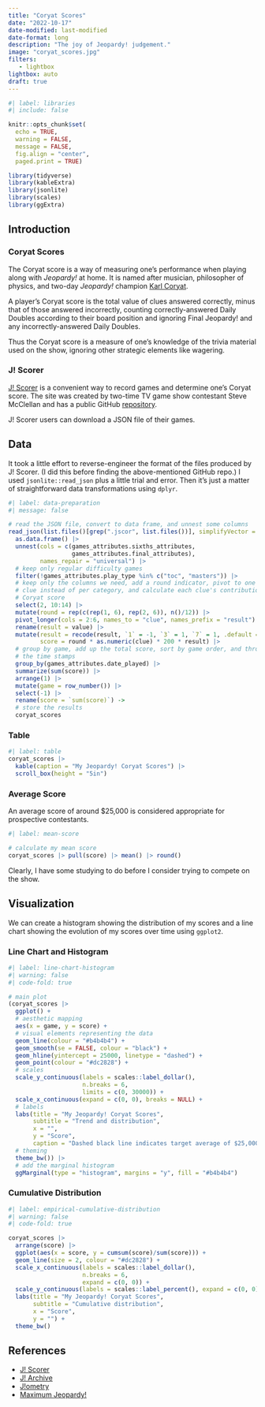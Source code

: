 ```yaml
---
title: "Coryat Scores"
date: "2022-10-17"
date-modified: last-modified
date-format: long
description: "The joy of Jeopardy! judgement."
image: "coryat_scores.jpg"
filters:
   - lightbox
lightbox: auto
draft: true
---
```


```r
#| label: libraries
#| include: false

knitr::opts_chunk$set(
  echo = TRUE,
  warning = FALSE,
  message = FALSE,
  fig.align = "center",
  paged.print = TRUE)

library(tidyverse)
library(kableExtra)
library(jsonlite)
library(scales)
library(ggExtra)
```

## Introduction

### Coryat Scores

The Coryat score is a way of measuring one's performance when playing along with *Jeopardy!* at home. It is named after musician, philosopher of physics, and two-day *Jeopardy!* champion [Karl Coryat](https://en.wikipedia.org/wiki/Karl_Coryat).

A player's Coryat score is the total value of clues answered correctly, minus that of those answered incorrectly, counting correctly-answered Daily Doubles according to their board position and ignoring Final Jeopardy! and any incorrectly-answered Daily Doubles.

Thus the Coryat score is a measure of one's knowledge of the trivia material used on the show, ignoring other strategic elements like wagering.

### J! Scorer

[J! Scorer](https://j-scorer.com/) is a convenient way to record games and determine one's Coryat score. The site was created by two-time TV game show contestant Steve McClellan and has a public GitHub [repository](https://github.com/steve-mcclellan/j-scorer).

J! Scorer users can download a JSON file of their games.

## Data

It took a little effort to reverse-engineer the format of the files produced by J! Scorer. (I did this before finding the above-mentioned GitHub repo.) I used `jsonlite::read_json` plus a little trial and error. Then it's just a matter of straightforward data transformations using `dplyr`.

```r
#| label: data-preparation
#| message: false

# read the JSON file, convert to data frame, and unnest some columns
read_json(list.files()[grep(".jscor", list.files())], simplifyVector = TRUE) |>
  as.data.frame() |>
  unnest(cols = c(games_attributes.sixths_attributes,
                  games_attributes.final_attributes),
         names_repair = "universal") |>
  # keep only regular difficulty games
  filter(!games_attributes.play_type %in% c("toc", "masters")) |>
  # keep only the columns we need, add a round indicator, pivot to one row per
  # clue instead of per category, and calculate each clue's contribution to the
  # Coryat score
  select(2, 10:14) |>
  mutate(round = rep(c(rep(1, 6), rep(2, 6)), n()/12)) |>
  pivot_longer(cols = 2:6, names_to = "clue", names_prefix = "result") |>
  rename(result = value) |>
  mutate(result = recode(result, `1` = -1, `3` = 1, `7` = 1, .default = 0),
         score = round * as.numeric(clue) * 200 * result) |>
  # group by game, add up the total score, sort by game order, and throw away
  # the time stamps
  group_by(games_attributes.date_played) |>
  summarize(sum(score)) |>
  arrange(1) |>
  mutate(game = row_number()) |>
  select(-1) |>
  rename(score = `sum(score)`) ->
  # store the results
  coryat_scores
```

### Table

```r
#| label: table
coryat_scores |>
  kable(caption = "My Jeopardy! Coryat Scores") |>
  scroll_box(height = "5in")
```

### Average Score

An average score of around \$25,000 is considered appropriate for prospective contestants.

```r
#| label: mean-score

# calculate my mean score
coryat_scores |> pull(score) |> mean() |> round()
```

Clearly, I have some studying to do before I consider trying to compete on the show.

## Visualization

We can create a histogram showing the distribution of my scores and a line chart showing the evolution of my scores over time using `ggplot2`.

::: panel-tabset
### Line Chart and Histogram

```r
#| label: line-chart-histogram
#| warning: false
#| code-fold: true

# main plot
(coryat_scores |>
  ggplot() +
  # aesthetic mapping
  aes(x = game, y = score) +
  # visual elements representing the data
  geom_line(colour = "#b4b4b4") +
  geom_smooth(se = FALSE, colour = "black") +
  geom_hline(yintercept = 25000, linetype = "dashed") +
  geom_point(colour = "#dc2828") +
  # scales
  scale_y_continuous(labels = scales::label_dollar(), 
                     n.breaks = 6, 
                     limits = c(0, 30000)) +
  scale_x_continuous(expand = c(0, 0), breaks = NULL) +
  # labels
  labs(title = "My Jeopardy! Coryat Scores",
       subtitle = "Trend and distribution", 
       x = "", 
       y = "Score",
       caption = "Dashed black line indicates target average of $25,000.") +
  # theming
  theme_bw()) |>
  # add the marginal histogram
  ggMarginal(type = "histogram", margins = "y", fill = "#b4b4b4")
```

### Cumulative Distribution

```r
#| label: empirical-cumulative-distribution
#| warning: false
#| code-fold: true

coryat_scores |>
  arrange(score) |>
  ggplot(aes(x = score, y = cumsum(score)/sum(score))) +
  geom_line(size = 2, colour = "#dc2828") +
  scale_x_continuous(labels = scales::label_dollar(), 
                     n.breaks = 6, 
                     expand = c(0, 0)) +
  scale_y_continuous(labels = scales::label_percent(), expand = c(0, 0)) +
  labs(title = "My Jeopardy! Coryat Scores",
       subtitle = "Cumulative distribution", 
       x = "Score", 
       y = "") +
  theme_bw()
```
:::

## References

-   [J! Scorer](https://j-scorer.com/)
-   [J! Archive](https://j-archive.com/)
-   [J!ometry](https://j-ometry.com/)
-   [Maximum Jeopardy!](http://datagenetics.com/blog/september12012/index.html)
